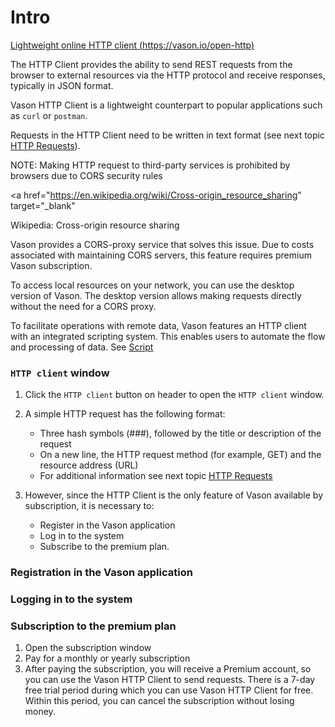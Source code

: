# Intro

[Lightweight online HTTP client (https://vason.io/open-http)](https://vason.io/open-http)

The HTTP Client provides the ability to send REST requests from the browser to external resources via the HTTP protocol
and receive responses, typically in JSON format.

Vason HTTP Client is a lightweight counterpart to popular applications such as `curl` or `postman`.

Requests in the HTTP Client need to be written in text format (see next topic [HTTP Requests](/documentation/HTTP%20client%20and%20automation/HTTP%20Requests)).

NOTE: Making HTTP request to third-party services is prohibited by browsers due to CORS security rules

<a
  href="https://en.wikipedia.org/wiki/Cross-origin_resource_sharing"
  target="_blank"
>
  Wikipedia: Cross-origin resource sharing
</a>

Vason provides a CORS-proxy service that solves this issue.
Due to costs associated with maintaining CORS servers, this feature requires premium Vason subscription.

To access local resources on your network, you can use the desktop version of Vason.
The desktop version allows making requests directly without the need for a CORS proxy.

To facilitate operations with remote data, Vason features an HTTP client with an integrated scripting system.
This enables users to automate the flow and processing of data. See [Script](/documentation/HTTP%20client%20and%20automation/Script)

### `HTTP client` window


<ThemedImg alt="Lightweight online HTTP client" name="HTTP_client" />

1. Click the `HTTP client` button on header to open the `HTTP client` window.

2. A simple HTTP request has the following format:

   - Three hash symbols (###), followed by the title or description of the request
   - On a new line, the HTTP request method (for example, GET) and the resource address (URL)
   - For additional information see next topic [HTTP Requests](/documentation/HTTP%20client%20and%20automation/HTTP%20Requests)

3. However, since the HTTP Client is the only feature of Vason available by subscription, it is necessary to:
   - Register in the Vason application
   - Log in to the system
   - Subscribe to the premium plan.

### Registration in the Vason application

<ThemedImg name="Register" />

### Logging in to the system

<ThemedImg name="Login" />

### Subscription to the premium plan

1. Open the subscription window
2. Pay for a monthly or yearly subscription
3. After paying the subscription, you will receive a Premium account,
   so you can use the Vason HTTP Client to send requests.
   There is a 7-day free trial period during which you can use Vason HTTP Client for free.
   Within this period, you can cancel the subscription without losing money.

<ThemedImg name="Manage_subscriptions" />

<ThemedImg alt="Manage subscriptions" name="Subscriptions" />

<ThemedImg name="Premium" />
